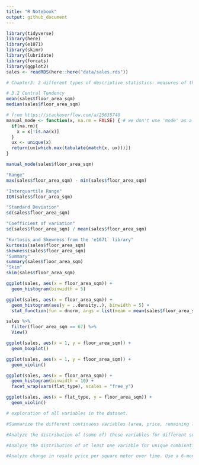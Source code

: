 ```yaml
---
title: "R Notebook"
output: github_document
---
```

```r
library(tidyverse)
library(here)
library(e1071)
library(skimr)
library(lubridate)
library(forcats)
library(ggplot2)
sales <- readRDS(here::here("data/sales.rds"))
```

```r
# Chapter3: 2 different types of descriptive statistics: measures of the central tendency and measures of dispersion.

# 3.2 Central Tendency
mean(sales$floor_area_sqm) 
median(sales$floor_area_sqm)

# from https://stackoverflow.com/a/25635740
manual_mode <- function(x, na.rm = FALSE) { # we don't use 'mode' as a function name because it already exists
  if(na.rm){
    x = x[!is.na(x)]
  }
  ux <- unique(x)
  return(ux[which.max(tabulate(match(x, ux)))])
}

manual_mode(sales$floor_area_sqm)
```

```r
"Range"
max(sales$floor_area_sqm) - min(sales$floor_area_sqm)

"Interquartile Range"
IQR(sales$floor_area_sqm)

"Standard Deviation"
sd(sales$floor_area_sqm)

"Coefficient of variation"
sd(sales$floor_area_sqm) / mean(sales$floor_area_sqm)

"Kurtosis and Skewness from the 'e1071` library"
kurtosis(sales$floor_area_sqm)
skewness(sales$floor_area_sqm)
"Summary"
summary(sales$floor_area_sqm)
"Skim"
skim(sales$floor_area_sqm)
```

```r
ggplot(sales, aes(x = floor_area_sqm)) + 
  geom_histogram(binwidth = 5)
```

```r
ggplot(sales, aes(x = floor_area_sqm)) + 
  geom_histogram(aes(y = ..density..), binwidth = 5) +
  stat_function(fun = dnorm, args = list(mean = mean(sales$floor_area_sqm), sd = sd(sales$floor_area_sqm)))
```

```r
sales %>% 
  filter(floor_area_sqm == 67) %>% 
  View()
```

```r
ggplot(sales, aes(x = 1, y = floor_area_sqm)) + 
  geom_boxplot()
```

```r
ggplot(sales, aes(x = 1, y = floor_area_sqm)) + 
  geom_violin()
```
```r
ggplot(sales, aes(x = floor_area_sqm)) + 
  geom_histogram(binwidth = 10) +
  facet_wrap(vars(flat_type), scales = "free_y")
```

```r
ggplot(sales, aes(x = flat_type, y = floor_area_sqm)) + 
  geom_violin()
```

```r
# exploration of all variables in the dataset. 

#Summarize the different continuous variables (area, price, remaining lease) as well as the nominal/ordinal variables (month, flat_type, town, flat_model, storey_range), summarize these variables in both table (stats on central tendency and distribution) and visual form.

#Analyze the distribution of (some of) these variables for different subsets of the data. For example, explore the difference between towns, or between flat types.

#Analyze the distribution of at least one variable for unique combinations of town and flat_type (for each town, for each flat type: Ang Mo Kio, 1 room; Ang Mo Kio 2 room; etc.)

#Analyze change in resale price per square meter over time. Use a 6-month moving average to do so.
```
